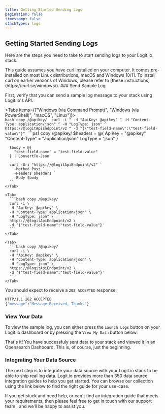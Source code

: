 ```yaml
---
title: Getting Started Sending Logs
pagination: false
timestamp: false
stackTypes: logs
---
```


## Getting Started Sending Logs

Here are the steps you need to take to start sending logs to your Logit.io stack.

<Callout type="info">
  This guide assumes you have curl installed on your computer. 
  It comes pre-installed on most Linux distributions, macOS and Windows 10/11. 
  To install curl on earlier versions of Windows, please refer to [these instructions](https://curl.se/windows/). 
</Callout>

<Steps>
  ### Send Sample Log

  First, verify that you can send a sample log message to your stack using Logit.io's API.

  <Tabs items={["Windows (via Command Prompt)", "Windows (via PowerShell)", "macOS", "Linux"]}>
    <Tab>    
      ```bash copy /@apikey/ 
      curl -i ^
      -H "ApiKey: @apikey" ^
      -H "Content-Type: application/json" ^
      -H "LogType: json" ^
      https://@logitApiEndpoint/v2 ^
      -d "{\"test-field-name\":\"test-field-value\"}"
      ```
    </Tab>
    <Tab>
      ```ps1 copy /@apikey/ 
      $headers = @{
        ApiKey = "@apikey"
        "Content-Type" = "application/json"
        LogType = "json"
      }

      $body = @{
        "test-field-name" = "test-field-value"
      } | ConvertTo-Json

      curl -Uri "https://@logitApiEndpoint/v2" `
        -Method Post `
        -Headers $headers `
        -Body $body
      ```
    </Tab>

    <Tab>
      ```bash copy /@apikey/ 
      curl -i \
      -H "ApiKey: @apikey" \
      -H "Content-Type: application/json" \
      -H "LogType: json" \
      https://@logitApiEndpoint/v2 \
      -d '{"test-field-name":"test-field-value"}'
      ```
    </Tab>

    <Tab>
      ```bash copy /@apikey/ 
      curl -i \
      -H "ApiKey: @apikey" \
      -H "Content-Type: application/json" \
      -H "LogType: json" \
      https://@logitApiEndpoint/v2 \
      -d '{"test-field-name":"test-field-value"}'
      ```
    </Tab>
  </Tabs>

  You should expect to receive a `202 ACCEPTED` response:

  ```cmd
  HTTP/1.1 202 ACCEPTED
  {"message":"Message Received, Thanks"}
  ```

  ### View Your Data
  
  To view the sample log, you can either press the `Launch Logs` button 
  on your Logit.io dashboard or by pressing the `View My Data` button below:

  <LaunchVisualizer />

  That's it! You have successfuly sent data to your stack and viewed it in an 
  Opensearch Dashboard. This is, of course, just the beginning.
  
  ### Integrating Your Data Source

  The next step is to integrate your data source with your Logit.io stack to 
  be able   to ship real log data. Logit.io provides more than 350 data source 
  integration guides   to help you get started. You can browse our collection 
  using the link below to find the right guide for your use-case.

  <Cards>
    <Card title="Data Source Integration Guides" href="/integrations" />
  </Cards>

</Steps>

<Callout type="info">
  If you get stuck and need help, or can't find an integration guide that 
  meets your requirements, then please feel free to get in touch with our support 
  team <IntercomButton text="via live chat" />, and we'll be happy to assist you.
</Callout>
